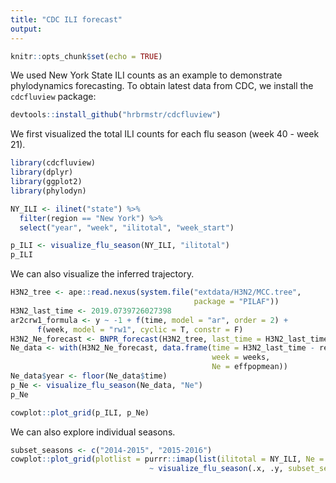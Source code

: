 ```yaml
---
title: "CDC ILI forecast"
output: 
---
```


```r
knitr::opts_chunk$set(echo = TRUE)
```

We used New York State ILI counts as an example to demonstrate phylodynamics forecasting. To obtain latest data from CDC, we install the `cdcfluview` package:

```r
devtools::install_github("hrbrmstr/cdcfluview")
```

We first visualized the total ILI counts for each flu season (week 40 - week 21). 

```r
library(cdcfluview)
library(dplyr)
library(ggplot2)
library(phylodyn)

NY_ILI <- ilinet("state") %>%
  filter(region == "New York") %>%
  select("year", "week", "ilitotal", "week_start") 

p_ILI <- visualize_flu_season(NY_ILI, "ilitotal")
p_ILI
```

We can also visualize the inferred trajectory. 

```r
H3N2_tree <- ape::read.nexus(system.file("extdata/H3N2/MCC.tree",
                                         package = "PILAF"))
H3N2_last_time <- 2019.0739726027398
ar2crw1_formula <- y ~ -1 + f(time, model = "ar", order = 2) +
      f(week, model = "rw1", cyclic = T, constr = F)
H3N2_Ne_forecast <- BNPR_forecast(H3N2_tree, last_time = H3N2_last_time, formula = ar2crw1_formula, pred = 0)
Ne_data <- with(H3N2_Ne_forecast, data.frame(time = H3N2_last_time - result$summary.random$time$ID,
                                             week = weeks,
                                             Ne = effpopmean))
Ne_data$year <- floor(Ne_data$time)
p_Ne <- visualize_flu_season(Ne_data, "Ne")
p_Ne
```

```r
cowplot::plot_grid(p_ILI, p_Ne)
```

We can also explore individual seasons. 

```r
subset_seasons <- c("2014-2015", "2015-2016")
cowplot::plot_grid(plotlist = purrr::imap(list(ilitotal = NY_ILI, Ne = Ne_data), 
                               ~ visualize_flu_season(.x, .y, subset_season = subset_seasons)))
```
